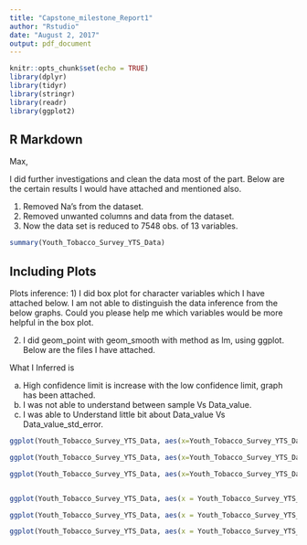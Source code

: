 ```yaml
---
title: "Capstone_milestone_Report1"
author: "Rstudio"
date: "August 2, 2017"
output: pdf_document
---
```


```r
knitr::opts_chunk$set(echo = TRUE)
library(dplyr)
library(tidyr)
library(stringr)
library(readr)
library(ggplot2)
```

## R Markdown
Max,

I did further investigations and clean the data most of the part. Below are the certain results I would have attached and mentioned also.

1) Removed Na's from the dataset.
2) Removed unwanted columns and data from the dataset.
3) Now the data set is reduced to 7548 obs. of  13 variables.

```r
summary(Youth_Tobacco_Survey_YTS_Data)


```

## Including Plots

Plots inference:
1) I did box plot for character variables which I have attached below. I am not able to distinguish the data inference from the below graphs. Could you please help me which variables would be more helpful in the box plot.

2) I did geom_point with geom_smooth with method as lm, using ggplot. Below are the files I have attached.

What I Inferred is 

a) High confidence limit is increase with the low confidence limit, graph has been attached.
b) I was not able to understand between sample Vs Data_value.
c) I was able to Understand little bit about Data_value Vs Data_value_std_error.

```r
ggplot(Youth_Tobacco_Survey_YTS_Data, aes(x=Youth_Tobacco_Survey_YTS_Data$Data_Value, y=Youth_Tobacco_Survey_YTS_Data$Data_Value_Std_Err)) + geom_point() + geom_smooth(method = "lm")

ggplot(Youth_Tobacco_Survey_YTS_Data, aes(x=Youth_Tobacco_Survey_YTS_Data$Data_Value, y=Youth_Tobacco_Survey_YTS_Data$Sample_Size)) + geom_point() + geom_smooth(method = "lm")

ggplot(Youth_Tobacco_Survey_YTS_Data, aes(x=Youth_Tobacco_Survey_YTS_Data$High_Confidence_Limit, y=Youth_Tobacco_Survey_YTS_Data$Low_Confidence_Limit)) + geom_point() + geom_smooth(method = "lm")


ggplot(Youth_Tobacco_Survey_YTS_Data, aes(x = Youth_Tobacco_Survey_YTS_Data$MeasureDesc,y = Youth_Tobacco_Survey_YTS_Data$TopicDesc)) + geom_boxplot()

ggplot(Youth_Tobacco_Survey_YTS_Data, aes(x = Youth_Tobacco_Survey_YTS_Data$TopicDesc,y = Youth_Tobacco_Survey_YTS_Data$Response)) + geom_boxplot()

ggplot(Youth_Tobacco_Survey_YTS_Data, aes(x = Youth_Tobacco_Survey_YTS_Data$Gender,y = Youth_Tobacco_Survey_YTS_Data$Education)) + geom_boxplot()
```
